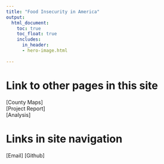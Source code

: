 ```yaml
---
title: "Food Insecurity in America"
output:
  html_document:
    toc: true
    toc_float: true
    includes:
      in_header: 
      - hero-image.html
    
---
```


<style>
body {
    position: absolute;
    left: 0px;}
</style>


# Link to other pages in this site

[County Maps]\
[Project Report]\
[Analysis]

# Links in site navigation

[Email]
[Github]